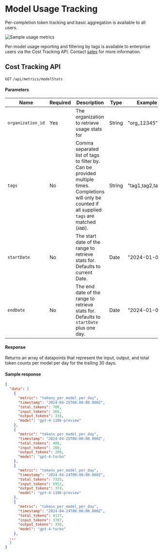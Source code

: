 # Model Usage Tracking

Per-completion token tracking and basic aggregation is available to all users.

![Sample usage metrics](/images/metrics-2.png "Usage metrics")

Per-model usage reporting and filtering by tags is available to enterprise users via the Cost Tracking API. Contact [sales](https://tally.so/r/w2XVQA) for more information.

## Cost Tracking API

`GET` `/api/metrics/modelStats`

#### Parameters

| Name              | Required | Description                                                                                                                                             | Type   | Example          |
| ----------------- | -------- | ------------------------------------------------------------------------------------------------------------------------------------------------------- | ------ | ---------------- |
| `organization_id` | Yes      | The organization to retrieve usage stats for                                                                                                            | String | "org_12345"      |
| `tags`            | No       | Comma separated list of tags to filter by. Can be provided multiple times. Completions will only be counted if all supplied `tags` are matched (`AND`). | String | "tag1,tag2,tag3" |
| `startDate`       | No       | The start date of the range to retrieve stats for. Defaults to current Date.                                                                            | Date   | "2024-01-01"     |
| `endDate`         | No       | The end date of the range to retrieve stats for. Defaults to `startDate` plus one day.                                                                  | Date   | "2024-01-02"     |

#### Response

Returns an array of datapoints that represent the input, output, and total token counts per model per day for the trailing 30 days.

#### Sample response

```json
{
  "data": [
    {
      "metric": "tokens_per_model_per_day",
      "timestamp": "2024-04-25T00:00:00.000Z",
      "total_tokens": 700,
      "input_tokens": 366,
      "output_tokens": 334,
      "model": "gpt-4-1106-preview"
    },
    {
      "metric": "tokens_per_model_per_day",
      "timestamp": "2024-04-25T00:00:00.000Z",
      "total_tokens": 400,
      "input_tokens": 200,
      "output_tokens": 200,
      "model": "gpt-4-turbo"
    },
    {
      "metric": "tokens_per_model_per_day",
      "timestamp": "2024-04-24T00:00:00.000Z",
      "total_tokens": 7325,
      "input_tokens": 6951,
      "output_tokens": 374,
      "model": "gpt-4-1106-preview"
    },
    {
      "metric": "tokens_per_model_per_day",
      "timestamp": "2024-04-24T00:00:00.000Z",
      "total_tokens": 4137,
      "input_tokens": 3787,
      "output_tokens": 350,
      "model": "gpt-4-turbo"
    },
  ...
  ]
}
```
